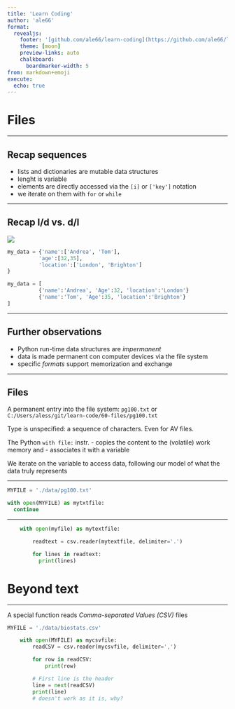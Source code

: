 ```yaml
---
title: 'Learn Coding'
author: 'ale66'
format: 
  revealjs:
    footer: '[github.com/ale66/learn-coding](https://github.com/ale66/learn-coding)&nbsp;&nbsp;&nbsp;'
    theme: [moon]
    preview-links: auto
    chalkboard: 
      boardmarker-width: 5
from: markdown+emoji
execute:
  echo: true
---
```


# Files


---

## Recap sequences


- lists and dictionaries are mutable data structures
- lenght is variable 
- elements are directly accessed via the `[i]` or `['key']` notation
- we iterate on them with `for` or `while`


---

## Recap l/d  vs. d/l

![](./imgs/quiz-data.png)

```python
my_data = {'name':['Andrea', 'Tom'], 
          'age':[32,35], 
          'location':['London', 'Brighton']
}
```

```python
my_data = [
          {'name':'Andrea', 'Age':32, 'location':'London'}
          {'name':'Tom', 'Age':35, 'location':'Brighton'}
]
```


---

## Further observations

- Python run-time data structures are *impermanent*
- data is made permanent con computer devices via the file system
- specific *formats* support memorization and exchange


---

## Files

A permanent entry into the file system: `pg100.txt` or `C:/Users/aless/git/learn-code/60-files/pg100.txt` 

Type is unspecified: a sequence of characters. Even for AV files.

The Python `with file:` instr. 
  - copies the content to the (volatile) work memory and 
  - associates it with a variable

We iterate on the variable to access data, following our model of what the data truly represents


---

```python
MYFILE = './data/pg100.txt'

with open(MYFILE) as mytxtfile:
  continue
```


---

```python
	with open(myfile) as mytextfile:

		readtext = csv.reader(mytextfile, delimiter='.')

		for lines in readtext:
		  print(lines)
```


# Beyond text


---

A special function reads *Comma-separated Values (CSV)* files 


```python
MYFILE = './data/biostats.csv'

	with open(MYFILE) as mycsvfile:
		readCSV = csv.reader(mycsvfile, delimiter=',')

		for row in readCSV:
			print(row)

		# First line is the header		
		line = next(readCSV)
		print(line)
		# doesn't work as it is, why?
```



